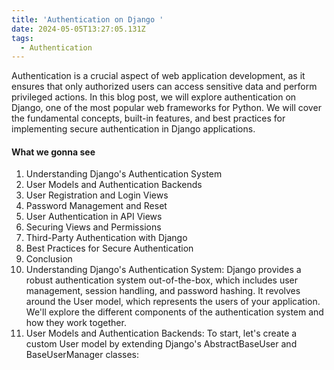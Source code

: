 ```yaml
---
title: 'Authentication on Django '
date: 2024-05-05T13:27:05.131Z
tags:
  - Authentication
---
```


Authentication is a crucial aspect of web application development, as it ensures that only authorized users can access sensitive data and perform privileged actions. In this blog post, we will explore authentication on Django, one of the most popular web frameworks for Python. We will cover the fundamental concepts, built-in features, and best practices for implementing secure authentication in Django applications.

#### What we gonna see

1. Understanding Django's Authentication System
2. User Models and Authentication Backends
3. User Registration and Login Views
4. Password Management and Reset
5. User Authentication in API Views
6. Securing Views and Permissions
7. Third-Party Authentication with Django
8. Best Practices for Secure Authentication
9. Conclusion
10. Understanding Django's Authentication System:
    Django provides a robust authentication system out-of-the-box, which includes user management, session handling, and password hashing. It revolves around the User model, which represents the users of your application. We'll explore the different components of the authentication system and how they work together.
11. User Models and Authentication Backends:
    To start, let's create a custom User model by extending Django's AbstractBaseUser and BaseUserManager classes:

<VideoPlayer url="https://youtu.be/3nwR4wWYP-c" />

```python
```

<TweetEmbed tweetId="1695373757466964421" />
